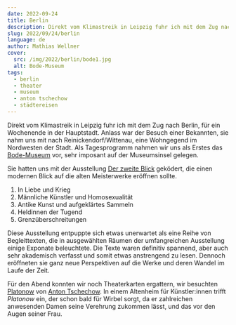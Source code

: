 ```yaml
---
date: 2022-09-24
title: Berlin
description: Direkt vom Klimastreik in Leipzig fuhr ich mit dem Zug nach Berlin, für ein Wochenende in der Hauptstadt. Anlass war der Besuch einer Bekannten, sie nahm uns mit nach Reinickendorf/Wittenau, eine Wohngegend im Nordwesten der Stadt. Als Tagesprogramm nahmen wir uns als Erstes das Bode-Museum vor, sehr imposant auf der Museumsinsel gelegen.
slug: 2022/09/24/berlin
language: de
author: Mathias Wellner
cover:
  src: /img/2022/berlin/bode1.jpg
  alt: Bode-Museum
tags:
  - berlin
  - theater
  - museum
  - anton tschechow
  - städtereisen
---
```



Direkt vom Klimastreik in Leipzig fuhr ich mit dem Zug nach Berlin, für ein Wochenende in der Hauptstadt. Anlass war der Besuch einer Bekannten, sie nahm uns mit nach Reinickendorf/Wittenau, eine Wohngegend im Nordwesten der Stadt. Als Tagesprogramm nahmen wir uns als Erstes das [Bode-Museum](https://www.smb.museum/museen-einrichtungen/bode-museum/home/) vor, sehr imposant auf der Museumsinsel gelegen.

<ResponsiveImage
  src="/img/2022/berlin/bode1.jpg"
  alt="Bode-Museum zu Berlin"
  aspectRatio="4:3"
/>

Sie hatten uns mit der Ausstellung [Der zweite Blick](https://www.smb.museum/museen-einrichtungen/bode-museum/ausstellungen/der-zweite-blick/spielarten-der-liebe/) geködert, die einen modernen Blick auf die alten Meisterwerke eröffnen sollte.

1. In Liebe und Krieg
1. Männliche Künstler und Homosexualität
1. Antike Kunst und aufgeklärtes Sammeln
1. Heldinnen der Tugend
1. Grenzüberschreitungen

Diese Ausstellung entpuppte sich etwas unerwartet als eine Reihe von Begleittexten, die in ausgewählten Räumen der umfangreichen Ausstellung einige Exponate beleuchtete. Die Texte waren definitiv spannend, aber auch sehr akademisch verfasst und somit etwas anstrengend zu lesen. Dennoch eröffneten sie ganz neue Perspektiven auf die Werke und deren Wandel im Laufe der Zeit.

<ResponsiveImage
  src="/img/2022/berlin/bode2.jpg"
  alt="Kuppel im Bode-Museum zu Berlin"
  aspectRatio="4:3"
/>

Für den Abend konnten wir noch Theaterkarten ergattern, wir besuchten [Platonow](https://www.deutschestheater.de/programm/spielplan/platonow/6288/) von [Anton Tschechow](https://de.wikipedia.org/wiki/Anton_Pawlowitsch_Tschechow). In einem Altenheim für Künstler:innen trifft _Platonow_ ein, der schon bald für Wirbel sorgt, da er zahlreichen anwesenden Damen seine Verehrung zukommen lässt, und das vor den Augen seiner Frau.

<ResponsiveImage
  src="/img/2022/berlin/deutsches-theater.jpg"
  alt="Deutsches Theater in Berlin"
  aspectRatio="4:3"
/>
